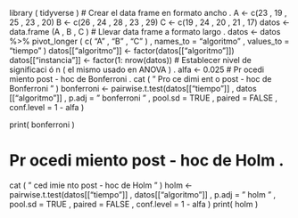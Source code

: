 library ( tidyverse )
# Crear el data frame en formato ancho .
A <- c(23 , 19 , 25 , 23 , 20)
B <- c(26 , 24 , 28 , 23 , 29)
C <- c(19 , 24 , 20 , 21 , 17)
datos <- data.frame (A , B , C )
# Llevar data frame a formato largo .
datos <- datos %>% pivot_longer ( c( "A" , "B" , "C" ) ,
names_to = "algoritmo" ,
values_to = "tiempo" )
datos[["algoritmo"]] <- factor(datos[["algoritmo"]])
datos[["instancia"]] <- factor(1: nrow(datos))
# Establecer nivel de significaci ó n ( el mismo usado en ANOVA ) .
alfa <- 0.025
# Pr ocedi miento post - hoc de Bonferroni .
cat ( " Pro ce dimi ent o post - hoc de Bonferroni \n\n " )
bonferroni <- pairwise.t.test(datos[["tiempo"]] ,
datos [["algoritmo"]] ,
p.adj = " bonferroni " ,
pool.sd = TRUE ,
paired = FALSE ,
conf.level = 1 - alfa )

print( bonferroni )

# Pr ocedi miento post - hoc de Holm .
cat ( " \n\nPro ced imie nto post - hoc de Holm \n\n " )
holm <- pairwise.t.test(datos[["tiempo"]] ,
datos[["algoritmo"]] ,
p.adj = " holm " ,
pool.sd = TRUE ,
paired = FALSE ,
conf.level = 1 - alfa )
print( holm )
